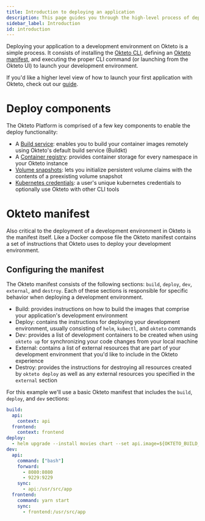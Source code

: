 ```yaml
---
title: Introduction to deploying an application
description: This page guides you through the high-level process of deploying an application with Okteto.
sidebar_label: Introduction
id: introduction
---
```


Deploying your application to a development environment on Okteto is a simple process. It consists of installing the [Okteto CLI](deploy/using-the-cli.mdx), defining an [Okteto manifest](reference/okteto-manifest.mdx), and executing the proper CLI command (or launching from the Okteto UI) to launch your development environment.

If you'd like a higher level view of how to launch your first application with Okteto, check out our [guide](get-started/deploy-first-app.mdx).

# Deploy components

The Okteto Platform is comprised of a few key components to enable the deploy functionality:

- A [Build service](components/build-service.mdx): enables you to build your container images remotely using Okteto's default build service (Buildkt)
- A [Container registry](components/container-registry.mdx): provides container storage for every namespace in your Okteto instance
- [Volume snapshots](components/use-volume-snapshots.mdx): lets you initialize persistent volume claims with the contents of a preexisting volume snapshot
- [Kubernetes credentials](components/kubernetes-credentials.mdx): a user's unique kubernetes credentials to optionally use Okteto with other CLI tools

# Okteto manifest

Also critical to the deployment of a development environment in Okteto is the manifest itself. Like a Docker compose file the Okteto manifest contains a set of instructions that Okteto uses to deploy your development environment. 

## Configuring the manifest

The Okteto manifest consists of the following sections: `build`, `deploy`, `dev`, `external`, and `destroy`. Each of these sections is responsible for specific behavior when deploying a development environment.

- Build: provides instructions on how to build the images that comprise your application's development environment
- Deploy: contains the instructions for deploying your development environment, usually consisting of `helm`, `kubectl`, and `okteto` commands
- Dev: provides a list of development containers to be created when using `okteto up` for synchronizing your code changes from your local machine
- External: contains a list of external resources that are part of your development environment that you'd like to include in the Okteto experience
- Destroy: provides the instructions for destroying all resources created by `okteto deploy` as well as any external resources you specified in the `external` section

For this example we'll use a basic Okteto manifest that includes the `build`, `deploy`, and `dev` sections:

```yaml
build:
  api:
    context: api
  frontend:
    context: frontend
deploy:
  - helm upgrade --install movies chart --set api.image=${OKTETO_BUILD_API_IMAGE} --set frontend.image=${OKTETO_BUILD_FRONTEND_IMAGE}
dev:
  api:
    command: ["bash"]
    forward:
      - 8080:8080
      - 9229:9229
    sync:
      - api:/usr/src/app
  frontend:
    command: yarn start
    sync:
      - frontend:/usr/src/app
```

